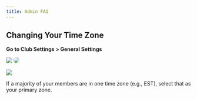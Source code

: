 ```yaml
---
title: Admin FAQ
---
```


## Changing Your Time Zone

**Go to Club Settings > General Settings**

![](/images/admin-faq-1-optim.jpg)
<img src="/images/admin-faq-1-optim.jpg" style="border-radius: 25px;">

![](/images/admin-faq-1-corners-white.jpg)

<Tip>
If a majority of your members are in one time zone (e.g., EST), select that as your primary zone.
</Tip>
